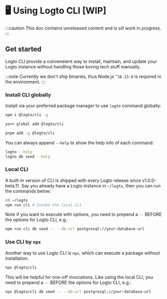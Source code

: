
# 🖥 Using Logto CLI [WIP]

:::caution
This doc contains unreleased content and is sill work in progress.
:::

## Get started

Logto CLI provide a conveneient way to install, maintain, and update your Logto instance without handling those boring tech stuff manually.

:::note
Currently we don't ship binaries, thus Node.js `^16.13.0` is required in the environment.
:::

### Install CLI globally

Install via your preferred package manager to use `logto` command globally:

<Tabs>

  <TabItem value="npm" label="npm">

```bash
npm i @logto/cli -g
```

  </TabItem>
  <TabItem value="yarn" label="Yarn">

```bash
yarn global add @logto/cli
```

  </TabItem>
  <TabItem value="pnpm" label="pnpm">

```bash
pnpm add -g @logto/cli
```

  </TabItem>

</Tabs>

You can always append `--help` to show the help info of each command:

```bash
logto --help
logto db seed --help
```

### Local CLI

A built-in version of CLI is shipped with every Logto release since v1.0.0-beta.11. Say you already have a Logto instance in `~/logto`, then you can run the commands below:

```bash
cd ~/logto
npm run cli # Invoke the local CLI
```

Note if you want to execute with options, you need to prepend a `--` BEFORE the options for Logto CLI, e.g.:

```bash
npm run cli db seed -- --db-url postgresql://your-database-url
```

### Use CLI by `npx`

Another way to use Logto CLI is `npx`, which can execute a package without installation.

```bash
npx @logto/cli
```

This will be helpful for one-off invocations. Like using the local CLI, you need to prepend a `--` BEFORE the options for Logto CLI, e.g.:

```bash
npx @logto/cli db seed -- --db-url postgresql://your-database-url
```
